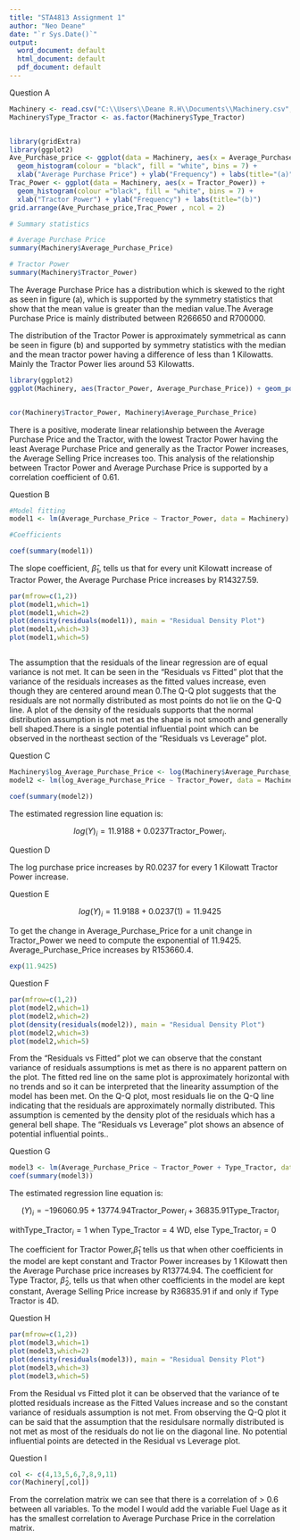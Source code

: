 ---
title: "STA4813 Assignment 1"
author: "Neo Deane"
date: "`r Sys.Date()`"
output:
  word_document: default
  html_document: default
  pdf_document: default
---


Question A

```{r,fig.align = "center", out.width="90%", fig.cap = 'Histograms of Average Purchase Price and Tractor Power.', warning=FALSE}

Machinery <- read.csv("C:\\Users\\Deane R.H\\Documents\\Machinery.csv",header=TRUE,dec=",",sep=";")
Machinery$Type_Tractor <- as.factor(Machinery$Type_Tractor)


library(gridExtra)
library(ggplot2)
Ave_Purchase_price <- ggplot(data = Machinery, aes(x = Average_Purchase_Price)) +   
  geom_histogram(colour = "black", fill = "white", bins = 7) + 
  xlab("Average Purchase Price") + ylab("Frequency") + labs(title="(a)")
Trac_Power <- ggplot(data = Machinery, aes(x = Tractor_Power)) + 
  geom_histogram(colour ="black", fill = "white", bins = 7) + 
  xlab("Tractor Power") + ylab("Frequency") + labs(title="(b)")
grid.arrange(Ave_Purchase_price,Trac_Power , ncol = 2)

# Summary statistics

# Average Purchase Price
summary(Machinery$Average_Purchase_Price)

# Tractor Power
summary(Machinery$Tractor_Power)

```

\vspace{2mm}
The Average Purchase Price has a distribution which is skewed to the right as seen in figure (a), which is supported by the symmetry statistics that show that the mean value is greater than the median value.The Average Purchase Price is mainly distributed between R266650 and R700000.

The distribution of the Tractor Power is approximately symmetrical as cann be seen in figure (b) and supported by symmetry statistics with the median and the mean tractor power having a difference of less than 1 Kilowatts. Mainly the Tractor Power lies around 53 Kilowatts.

```{r}
library(ggplot2)
ggplot(Machinery, aes(Tractor_Power, Average_Purchase_Price)) + geom_point() 


cor(Machinery$Tractor_Power, Machinery$Average_Purchase_Price)
```

\vspace{2mm}

There is a positive, moderate linear relationship between the Average Purchase Price and the Tractor, with the  lowest Tractor Power having the least Average Purchase Price and generally as the Tractor Power increases, the Average Selling Price increases too. This analysis of the relationship between Tractor Power and Average Purchase Price is supported by a correlation coefficient of 0.61.

Question B

```{r}
#Model fitting
model1 <- lm(Average_Purchase_Price ~ Tractor_Power, data = Machinery)

#Coefficients

coef(summary(model1))

```
\vspace{2mm}

The slope coefficient, $\hat{\beta}_{1}$, tells us that for every unit Kilowatt increase of Tractor Power, the Average Purchase Price increases by R14327.59.
```{r, fig.align = "center", out.width = "90%", warning=FALSE}
par(mfrow=c(1,2))
plot(model1,which=1)
plot(model1,which=2)
plot(density(residuals(model1)), main = "Residual Density Plot")
plot(model1,which=3)
plot(model1,which=5)



```
\vspace{2mm}

The assumption that the residuals of the linear regression are of equal variance is not met. It can be seen in the "Residuals vs Fitted" plot that the variance of the residuals increases as the fitted values increase, even though they are centered around mean 0.The Q-Q plot suggests that the residuals are not normally distributed as most points do not lie on the Q-Q line. A plot of the density of the residuals supports that the normal distribution assumption is not met as the shape is not smooth and generally bell shaped.There is a single potential influential point which can be observed in the northeast section of the "Residuals vs Leverage" plot.


Question C
```{r}

Machinery$log_Average_Purchase_Price <- log(Machinery$Average_Purchase_Price)
model2 <- lm(log_Average_Purchase_Price ~ Tractor_Power, data = Machinery)

coef(summary(model2))
```
\vspace{2mm}
The estimated regression line equation is:

$$
log(Y)_{i} = 11.9188 + 0.0237 \textrm{Tractor_Power}_{i}.
$$

Question D

The log purchase price increases by R0.0237 for every 1 Kilowatt Tractor Power increase.

\vspace{2mm}

Question E

$$
log(Y)_{i} = 11.9188 + 0.0237(1) = 11.9425
$$

To get the change in Average_Purchase_Price for a unit change in Tractor_Power we need to compute the exponential of 11.9425.
Average_Purchase_Price increases by R153660.4.

```{r}
exp(11.9425)
```
\vspace{2mm}

Question F

```{r}
par(mfrow=c(1,2))
plot(model2,which=1)
plot(model2,which=2)
plot(density(residuals(model2)), main = "Residual Density Plot")
plot(model2,which=3)
plot(model2,which=5)

```
\vspace{2mm}

From the "Residuals vs Fitted" plot we can observe that the constant variance of residuals assumptions is met as there is no apparent pattern on the plot. The fitted red line on the same plot is approximately horizontal with no trends and so it can be interpreted that the linearity assumption of the model has been met. 
On the Q-Q plot, most residuals lie on the Q-Q line indicating that the residuals are approximately normally distributed. This assumption is cemented by the density plot of the residuals which has a general bell shape.
The "Residuals vs Leverage" plot shows an absence of potential influential points..

Question G

```{r}
model3 <- lm(Average_Purchase_Price ~ Tractor_Power + Type_Tractor, data = Machinery)
coef(summary(model3))
```
\vspace{2mm}
The estimated regression line equation is:

$$(Y)_{i} = -196060.95 + 13774.94 \textrm{Tractor_Power}_{i} + 36835.91 \textrm{Type_Tractor}_{i}$$

with$\textrm{Type_Tractor}_{i} = 1$ when Type_Tractor = 4 WD, else $\textrm{Type_Tractor}_{i} = 0$ 


The coefficient for Tractor Power,$\hat{\beta}_{1}$ tells us that when other coefficients in the model are kept constant and Tractor Power increases by 1 Kilowatt then the Average Purchase price increases by R13774.94. The coefficient for Type Tractor, $\hat{\beta}_{2}$, tells us that when other coefficients in the model are kept constant, Average Selling Price increase by R36835.91 if and only if Type Tractor is 4D.

Question H

```{r}
par(mfrow=c(1,2))
plot(model3,which=1)
plot(model3,which=2)
plot(density(residuals(model3)), main = "Residual Density Plot")
plot(model3,which=3)
plot(model3,which=5)


```
\vspace{2mm}

From the Residual vs Fitted plot it can be observed that the variance of te plotted residuals increase as the Fitted Values increase and so the constant variance of residuals assumption is not met.
From observing the Q-Q plot it can be said that the assumption that the residulsare normally distributed is not met as most of the residuals do not lie on the diagonal line.
No potential influential points are detected in the Residual vs Leverage plot.


Question I

```{r}
col <- c(4,13,5,6,7,8,9,11)
cor(Machinery[,col])

```
\vspace{2mm}

From the correlation matrix we can see that there is a correlation of > 0.6 between all variables. To the model I would add the variable Fuel Uage as it has the smallest correlation to Average Purchase Price in the correlation matrix.
